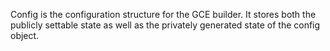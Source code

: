 <!-- Code generated from the comments of the Config struct in builder/googlecompute/config.go; DO NOT EDIT MANUALLY -->

Config is the configuration structure for the GCE builder. It stores
both the publicly settable state as well as the privately generated
state of the config object.

<!-- End of code generated from the comments of the Config struct in builder/googlecompute/config.go; -->
